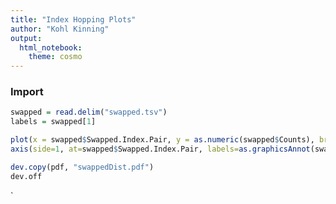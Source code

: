 ```yaml
---
title: "Index Hopping Plots"
author: "Kohl Kinning"
output: 
  html_notebook: 
    theme: cosmo
---
```


### Import

```r
swapped = read.delim("swapped.tsv")
labels = swapped[1]
```

```r
plot(x = swapped$Swapped.Index.Pair, y = as.numeric(swapped$Counts), breaks = 276, main = "Counts of Swapped Indexes", xlab = "Swapped Index Pairs", ylab = "Counts", xaxt = 'n')
axis(side=1, at=swapped$Swapped.Index.Pair, labels=as.graphicsAnnot(swapped$Swapped.Index.Pair), las=2, cex.axis = 0.15)

dev.copy(pdf, "swappedDist.pdf")
dev.off
```
`
